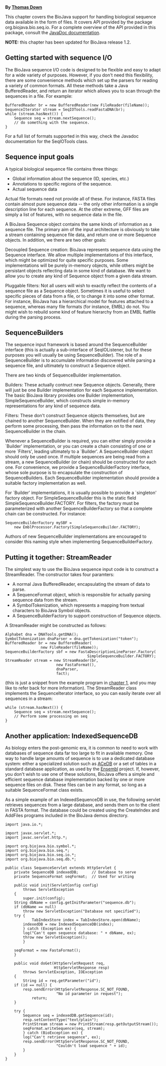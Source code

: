 '''By [mailto:td2@sanger.ac.uk Thomas Down]'''

This chapter covers the BioJava support for handling biological sequence data available in the form of files. It covers API provided by the package org.biojava.bio.seq.io. For a complete overview of the API provided in this package, consult the [http://www.biojava.org/docs/api JavaDoc documentation]. 


'''NOTE:''' this chapter has been updated for BioJava release 1.2. 

== Getting started with sequence I/O ==

The BioJava sequence I/O code is designed to be flexible and easy to adapt for a wide variety of purposes. However, if you don't need this flexibility, there are some convenience methods which set up the parsers for reading a variety of common formats. All these methods take a Java BufferedReader, and return an iterator which allows you to scan through the sequences in a file. For example: 

<pre>BufferedReader br = new BufferedReader(new FileReader(fileName));
SequenceIterator stream = SeqIOTools.readFastaDNA(br);
while (stream.hasNext()) {
    Sequence seq = stream.nextSequence();
    // do something with the sequence.
}</pre>

For a full list of formats supported in this way, check the Javadoc documentation for the SeqIOTools class. 

== Sequence input goals ==

A typical biological sequence file contains three things: 

* Global information about the sequence (ID, species, etc.) 
* Annotations to specific regions of the sequence. 
* Actual sequence data 

Actual file formats need not provide all of these. For instance, FASTA files contain almost pure sequence data -- the only other information is a single description line for each sequence. At the other extreme, GFF files are simply a list of features, with no sequence data in the file. 

A BioJava Sequence object contains the same kinds of information as a sequence file. The primary aim of the input architecture is obviously to take a stream containing sequence file data, and return one or more Sequence objects. In addition, we there are two other goals: 

; Decoupled Sequence creation: BioJava represents sequence data using the Sequence interface. We allow multiple implementations of this interface, which might be optimized for quite specific purposes. Some implementations will be purely in-memory objects, while others might be persistant objects reflecting data in some kind of database. We want to allow you to create any kind of Sequence object from a given data stream.

; Pluggable filters: Not all users will wish to exactly reflect the contents of a sequence file as a Sequence object. Sometimes it is useful to select specific pieces of data from a file, or to change it into some other format. For instance, BioJava has a hierarchical model for features attached to a sequence, whereas many file formats (for instance, EMBL) do not. You might wish to rebuild some kind of feature hierarchy from an EMBL flatfile during the parsing process. 

== SequenceBuilders ==

The sequence input framework is based around the SequenceBuilder interface (this is actually a sub-interface of SeqIOListener, but for these purposes you will usually be using SequenceBuilder). The role of a SequenceBuilder is to accumulate information discovered while parsing a sequence file, and ultimately to construct a Sequence object. 

There are two kinds of SequenceBuilder implementation. 

; Builders: These actually contruct new Sequence objects. Generally, there will just be one Builder implementation for each Sequence implementation. The basic BioJava library provides one Builder implementation, SimpleSequenceBuilder, which constructs simple in-memory representations for any kind of sequence data.

; Filters: These don't construct Sequence objects themselves, but are chained to another SequenceBuilder. When they are notified of data, they perform some processing, then pass the information on to the next SequenceBuilder in the chain. 
Whenever a SequenceBuilder is required, you can either simply provide a `Builder' implementation, or you can create a chain consisting of one or more `Filters', leading ultimately to a `Builder'. 
A SequenceBuilder object should only be used once. If multiple sequences are being read from a stream, a new SequenceBuilder (or chain) should be constructed for each one. For convenience, we provide a SequenceBuilderFactory interface, whose sole purpose is to encapsulate the construction of SequenceBuilders. Each SequenceBuilder implementation should provide a suitable factory implementation as well. 

For `Builder' implementations, it is usually possible to provide a `singleton' factory object. For SimpleSequenceBuilder this is the static field SimpleSequenceBuilder.FACTORY. For filters, the factory must be parameterized with another SequenceBuilderFactory so that a complete chain can be constructed. For instance: 

<pre>SequenceBuilderFactory mySBF = 
    new EmblProcessor.Factory(SimpleSequenceBuilder.FACTORY);</pre>

Authors of new SequenceBuilder implementations are encouraged to consider this naming style when implementing SequenceBuilderFactory. 

== Putting it together: StreamReader ==

The simplest way to use the BioJava sequence input code is to construct a StreamReader. The constructor takes four paramters: 

* A normal Java BufferedReader, encapsulating the stream of data to parse. 
* A SequenceFormat object, which is responsible for actually parsing sequence data from the stream. 
* A SymbolTokenization, which represents a mapping from textual characters to BioJava Symbol objects. 
* A SequenceBuilderFactory to support construction of Sequence objects. 

A StreamReader might be constructed as follows: 

<pre>Alphabet dna = DNATools.getDNA();
SymbolTokenization dnaParser = dna.getTokenization("token");
BufferedReader br = new BufferedReader(
		        new FileReader(fileName));
SequenceBuilderFactory sbf = new FastaDescriptionLineParser.Factory(
                                     SimpleSequenceBuilder.FACTORY);
StreamReader stream = new StreamReader(br,
				       new FastaFormat(),
				       dnaParser,
				       fact);</pre>

(this is just a snippet from the example program in [[BioJava:Tutorial:Symbols and SymbolLists|chapter 1]], and you may like to refer back for more information). 
The StreamReader class implements the SequenceIterator interface, so you can easily iterate over all sequences in a stream: 

<pre>while (stream.hasNext()) {
    Sequence seq = stream.nextSequence();
    // Perform some processing on seq
}</pre>

== Another application: IndexedSequenceDB ==

As biology enters the post-genomic era, it is common to need to work with databases of sequence data far too large to fit in available memory. One way to handle large amounts of sequence is to use a dedicated database system: either a specialized solution such as [http://www.acedb.org/ ACeDB] or a set of tables in a standard database application, as used by the [http://www.ensembl.org/ Ensembl] project. If, however, you don't wish to use one of these solutions, BioJava offers a simple and efficient sequence database implementation backed by one or more sequence files on disk. These files can be in any format, so long as a suitable SequenceFormat class exists. 

As a simple example of an IndexedSequenceDB in use, the following servlet retrieves sequences from a large database, and sends them on to the client in FASTA format. The database could be created using the CreateIndex and AddFiles programs included in the BioJava demos directory. 

<pre>import java.io.*;

import javax.servlet.*;
import javac.servlet.http.*;

import org.biojava.bio.symbol.*;
import org.biojava.bio.seq.*;
import org.biojava.bio.seq.io.*;
import org.biojava.bio.seq.db.*;

public class SequenceServlet extends HttpServlet {
    private SequenceDB indexedDB;      // Database to serve
    private SequenceFormat seqFormat;  // Used for writing

    public void init(ServletConfig config) 
        throws ServletException
    {
        super.init(config);
	String dbName = config.getInitParameter("sequence.db");
	if (dbName == null)
	    throw new ServletException("Database not specified");
	try {
            TabIndexStore index = TabIndexStore.open(dbName);
	    indexedDB = new IndexedSequenceDB(index);
        } catch (Exception ex) {
	    log("Can't open sequence database: " + dbName, ex);
	    throw new ServletException();
        }

	seqFormat = new FastaFormat();
    }

    public void doGet(HttpServletRequest req,
                      HttpServletResponse resp)
        throws ServletException, IOException
    {
        String id = req.getParameter("id");
	if (id == null) {
	    resp.sendError(HttpServletResponse.SC_NOT_FOUND,
	                   "No id parameter in request");
            return;
	}

	try {
	    Sequence seq = indexedDB.getSequence(id);
	    resp.setContentType("text/plain");
	    PrintStream stream = new PrintStream(resp.getOutputStream());
	    seqFormat.writeSequence(seq, stream);
        } catch (BioException ex) {
	    log("Can't retrieve sequence", ex);
	    resp.sendError(HttpServletResponse.SC_NOT_FOUND,
	                   "Couldn't load sequence " + id);
        }
    }
}</pre>

{{Tutorial:Footer}}